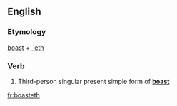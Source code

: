 ==English==

===Etymology===
[[boast]] + [[-eth]]

===Verb===
{{en-verb form}}

# {{archaic}} Third-person singular present simple form of '''[[boast]]'''

[[fr:boasteth]]